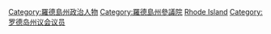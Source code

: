 [[Category:羅德島州政治人物|Category:羅德島州政治人物]]
[[Category:羅德島州參議院|Category:羅德島州參議院]]
[[Category:美國各州參議員|Rhode Island]]
[[Category:罗德岛州议会议员|Category:罗德岛州议会议员]]